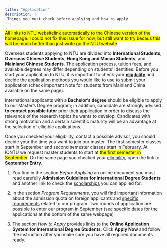 ```yaml
---
title: "Application"
description: |
 Things you must check before applying and how to apply
---
```


<span style="background-color: #FFFF00">All links to NTU websitelink automatically to the Chinese version of the homepage. I could not fix this issue for now, but still want to try becaus this will be much better than just write go the NTU website</span>

Overseas students applying to NTU are divided into **International Students**, **Overseas Chinese Students**, **Hong Kong and Macao Students**, and **Mainland Chinese Students**. The application process, tuition fees, and available degrees may differ depending on students' identities. Before you start your application to NTU, it is important to check your **[eligibility](https://oia.ntu.edu.tw/apply-to-ntu/degree-student/eligibility)** and decide the application methods you would like to use to submit your application (check important Note for students from Mainland China available on the same page).

International applicants with a **Bachelor's degree** should be eligible to apply to our Master’s Degree program; in addition, candidate are strongly advised **to contact possible tutor** prior their application in order to discuss the relevance of the research topics he wants to develop. Candidates with strong motivation and a certain scientific maturity will be an advantage at the selection of elligible applications.

Once you checked your eligibility, contact a possible advisor, you should decide your the time you want to join our master. The first semester classes start in September and second semester classes start in February. At IONTU we request master students to start at <span style="background-color: #FFFF00">the first semester in September</span>. On the same page you checked your [eligibility](https://oia.ntu.edu.tw/apply-to-ntu/degree-student/eligibility), open the link to **September Entry**. 

1. You find in the section *Before Applying* an online document you must read carefully **Admission Guidelines for International Degree Students** and another link to check the [scholarships](https://oia.ntu.edu.tw/prospective-students/study-at-ntu-vvh9/scholarships) you can applied for. 

2. In the section *Program Requirements*, you will find important information about the admission quota on foreign applicants and [specific requirements](http://oiasystem.ntu.edu.tw/admission/foreign/requirement/dept.detail/id/38/degree/M/sn/1321) related to our program. Two rounds of application are possible to enter our program in September (see specific dates for the applications at the bottom of the same webpage)

3. The section *How to Apply* provides links to the **Online Application System for International Degree Students**. Click **Apply Now** and follow the instruction after you make sure you have all required documents ready. 